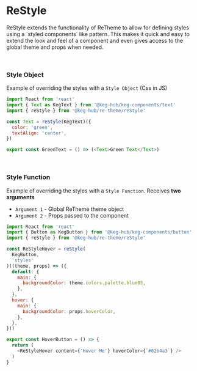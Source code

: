 <!--- Theme.stories.mdx -->



<Meta title="ReStyle" />

# ReStyle
<p>
  ReStyle extends the functionality of ReTheme to allow for defining styles using a `styled components` like pattern. This makes it quick and easy to extend the look and feel of a component and even gives access to the global theme and props when needed.
</p>

<br/>

### Style Object
Example of overriding the styles with a `Style Object` (Css in JS)

<Preview>
  <Story name='Text'>
    <GreenText />
  </Story>
</Preview>

```js
import React from 'react'
import { Text as KegText } from '@keg-hub/keg-components/text'
import { reStyle } from '@keg-hub/re-theme/reStyle'

const Text = reStyle(KegText)({
  color: 'green',
  textAlign: 'center',
})

export const GreenText = () => (<Text>Green Text</Text>)

```

<br/>

### Style Function
Example of overriding the styles with a `Style Function`. Receives **two arguments**
  * `Argument 1` - Global ReTheme theme object
  * `Argument 2` - Props passed to the component

<Preview>
  <Story name='Hover'>
    <HoverButton />
  </Story>
</Preview>

```js
import React from 'react'
import { Button as KegButton } from '@keg-hub/keg-components/button'
import { reStyle } from '@keg-hub/re-theme/reStyle'

const ReStyleHover = reStyle(
  KegButton,
  'styles'
)((theme, props) => ({
  default: {
    main: {
      backgroundColor: theme.colors.palette.blue03,
    },
  },
  hover: {
    main: {
      backgroundColor: props.hoverColor,
    },
  },
}))

export const HoverButton = () => {
  return (
    <ReStyleHover content={'Hover Me'} hoverColor={`#02b4a3`} />
  )
}
```